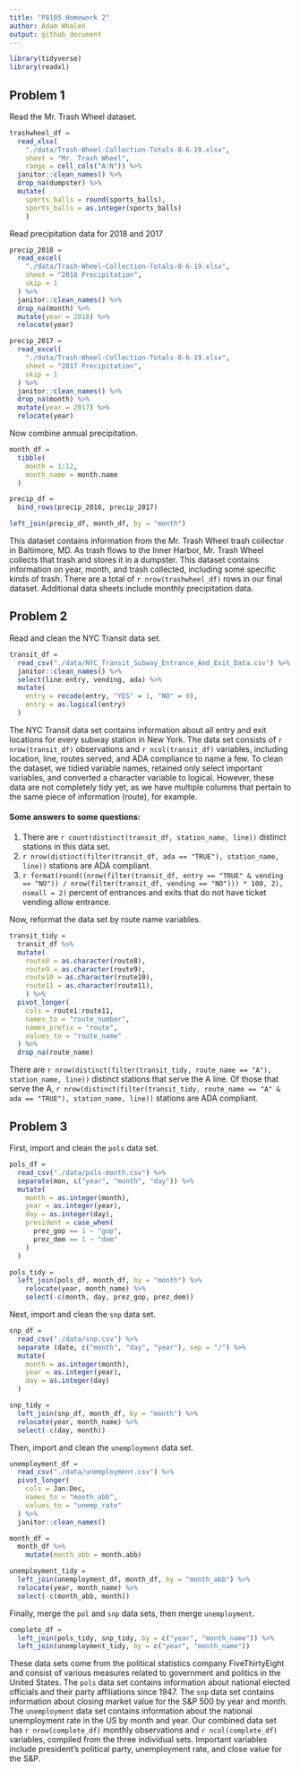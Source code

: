```yaml
---
title: "P8105 Homework 2"
author: Adam Whalen
output: github_document
---
```


```r
library(tidyverse)
library(readxl)
```

## Problem 1

Read the Mr. Trash Wheel dataset.

```r
trashwheel_df = 
  read_xlsx(
    "./data/Trash-Wheel-Collection-Totals-8-6-19.xlsx",
    sheet = "Mr. Trash Wheel",
    range = cell_cols("A:N")) %>% 
  janitor::clean_names() %>% 
  drop_na(dumpster) %>% 
  mutate(
    sports_balls = round(sports_balls),
    sports_balls = as.integer(sports_balls)
    )
```

Read precipitation data for 2018 and 2017

```r
precip_2018 = 
  read_excel(
    "./data/Trash-Wheel-Collection-Totals-8-6-19.xlsx",
    sheet = "2018 Precipitation",
    skip = 1
  ) %>% 
  janitor::clean_names() %>% 
  drop_na(month) %>% 
  mutate(year = 2018) %>% 
  relocate(year)

precip_2017 = 
  read_excel(
    "./data/Trash-Wheel-Collection-Totals-8-6-19.xlsx",
    sheet = "2017 Precipitation",
    skip = 1
  ) %>% 
  janitor::clean_names() %>% 
  drop_na(month) %>% 
  mutate(year = 2017) %>% 
  relocate(year)
```

Now combine annual precipitation.

```r
month_df = 
  tibble(
    month = 1:12,
    month_name = month.name
  )

precip_df = 
  bind_rows(precip_2018, precip_2017)

left_join(precip_df, month_df, by = "month")
```

This dataset contains information from the Mr. Trash Wheel trash collector in Baltimore, MD. As trash flows to the Inner Harbor, Mr. Trash Wheel collects that trash and stores it in a dumpster. This dataset contains information on year, month, and trash collected, including some specific kinds of trash. There are a total of `r nrow(trashwheel_df)` rows in our final dataset. Additional data sheets include monthly precipitation data. 

## Problem 2

Read and clean the NYC Transit data set.

```r
transit_df = 
  read_csv("./data/NYC_Transit_Subway_Entrance_And_Exit_Data.csv") %>% 
  janitor::clean_names() %>% 
  select(line:entry, vending, ada) %>%
  mutate(
    entry = recode(entry, "YES" = 1, "NO" = 0),
    entry = as.logical(entry)
  )
```

The NYC Transit data set contains information about all entry and exit locations for every subway station in New York. The data set consists of `r nrow(transit_df)` observations and `r ncol(transit_df)` variables, including location, line, routes served, and ADA compliance to name a few. To clean the dataset, we tidied variable names, retained only select important variables, and converted a character variable to logical. However, these data are not completely tidy yet, as we have multiple columns that pertain to the same piece of information (route), for example. 

#### Some answers to some questions:

1) There are `r count(distinct(transit_df, station_name, line))` distinct stations in this data set.
2) `r nrow(distinct(filter(transit_df, ada == "TRUE"), station_name, line))` stations are ADA compliant.
3) `r format(round((nrow(filter(transit_df, entry == "TRUE" & vending == "NO")) / nrow(filter(transit_df, vending == "NO"))) * 100, 2), nsmall = 2)` percent of entrances and exits that do not have ticket vending allow entrance.

Now, reformat the data set by route name variables.
```r
transit_tidy =
  transit_df %>% 
  mutate(
    route8 = as.character(route8),
    route9 = as.character(route9),
    route10 = as.character(route10),
    route11 = as.character(route11),
    ) %>% 
  pivot_longer(
    cols = route1:route11,
    names_to = "route_number",
    names_prefix = "route",
    values_to = "route_name"
  ) %>% 
  drop_na(route_name)
```

There are `r nrow(distinct(filter(transit_tidy, route_name == "A"), station_name, line))` distinct stations that serve the A line. Of those that serve the A, `r nrow(distinct(filter(transit_tidy, route_name == "A" & ada == "TRUE"), station_name, line))` stations are ADA compliant.

## Problem 3

First, import and clean the `pols` data set.

```r
pols_df = 
  read_csv("./data/pols-month.csv") %>% 
  separate(mon, c("year", "month", "day")) %>% 
  mutate(
    month = as.integer(month),
    year = as.integer(year),
    day = as.integer(day),
    president = case_when(
      prez_gop == 1 ~ "gop",
      prez_dem == 1 ~ "dem"
    )
  )

pols_tidy = 
  left_join(pols_df, month_df, by = "month") %>% 
    relocate(year, month_name) %>% 
    select(-c(month, day, prez_gop, prez_dem))
```

Next, import and clean the `snp` data set.
```r
snp_df = 
  read_csv("./data/snp.csv") %>% 
  separate (date, c("month", "day", "year"), sep = "/") %>% 
  mutate(
    month = as.integer(month),
    year = as.integer(year),
    day = as.integer(day)
  )

snp_tidy = 
  left_join(snp_df, month_df, by = "month") %>% 
  relocate(year, month_name) %>% 
  select(-c(day, month))
```

Then, import and clean the `unemployment` data set.
```r
unemployment_df = 
  read_csv("./data/unemployment.csv") %>% 
  pivot_longer(
    cols = Jan:Dec,
    names_to = "month_abb",
    values_to = "unemp_rate"
  ) %>% 
  janitor::clean_names()

month_df = 
  month_df %>% 
    mutate(month_abb = month.abb)

unemployment_tidy = 
  left_join(unemployment_df, month_df, by = "month_abb") %>% 
  relocate(year, month_name) %>% 
  select(-c(month_abb, month))
```

Finally, merge the `pol` and `snp` data sets, then merge `unemployment`.
```r
complete_df = 
  left_join(pols_tidy, snp_tidy, by = c("year", "month_name")) %>% 
  left_join(unemployment_tidy, by = c("year", "month_name"))
```

These data sets come from the political statistics company FiveThirtyEight and consist of various measures related to government and politics in the United States. The `pols` data set contains information about national elected officials and their party affiliations since 1947. The `snp` data set contains information about closing market value for the S&P 500 by year and month. The `unemployment` data set contains information about the national unemployment rate in the US by month and year. Our combined data set has `r nrow(complete_df)` monthly observations and `r ncol(complete_df)` variables, compiled from the three individual sets. Important variables include president's political party, unemployment rate, and close value for the S&P.

